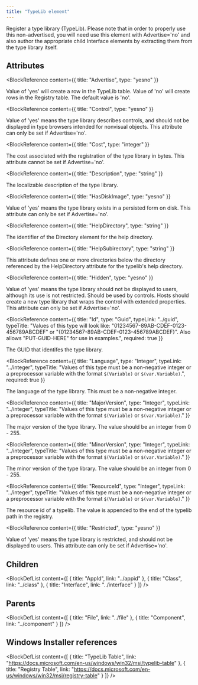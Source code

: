 ```yaml
---
title: "TypeLib element"
---
```



Register a type library (TypeLib). Please note that in order to properly use this
 non-advertised, you will need use this element with Advertise='no' and also author the
 appropriate child Interface elements by extracting them from the type library itself.


## Attributes

<BlockWrapper>

  <BlockReference
    content={{
      title: "Advertise",
      type: "yesno"
    }}
  >
  Value of 'yes' will create a row in the TypeLib table.
   Value of 'no' will create rows in the Registry table.
   The default value is 'no'.
  </BlockReference>

  <BlockReference
    content={{
      title: "Control",
      type: "yesno"
    }}
  >
  Value of 'yes' means the type library describes controls, and should not be displayed in type browsers intended for nonvisual objects.
   This attribute can only be set if Advertise='no'.
  </BlockReference>

  <BlockReference
    content={{
      title: "Cost",
      type: "integer"
    }}
  >
  The cost associated with the registration of the type library in bytes. This attribute cannot be set if Advertise='no'.
  </BlockReference>

  <BlockReference
    content={{
      title: "Description",
      type: "string"
    }}
  >
  The localizable description of the type library.
  </BlockReference>

  <BlockReference
    content={{
      title: "HasDiskImage",
      type: "yesno"
    }}
  >
  Value of 'yes' means the type library exists in a persisted form on disk. This attribute can only be set if Advertise='no'.
  </BlockReference>

  <BlockReference
    content={{
      title: "HelpDirectory",
      type: "string"
    }}
  >
  The identifier of the Directory element for the help directory.
  </BlockReference>

  <BlockReference
    content={{
      title: "HelpSubirectory",
      type: "string"
    }}
  >
  This attribute defines one or more directories below the directory referenced by the HelpDirectory attribute
   for the typelib's help directory.
  </BlockReference>

  <BlockReference
    content={{
      title: "Hidden",
      type: "yesno"
    }}
  >
  Value of 'yes' means the type library should not be displayed to users, although its use is not restricted.
   Should be used by controls. Hosts should create a new type library that wraps the control with extended properties.
   This attribute can only be set if Advertise='no'.
  </BlockReference>

  <BlockReference
    content={{
      title: "Id",
      type: "Guid",
      typeLink: "../guid",
      typeTitle: "Values of this type will look like: \"01234567-89AB-CDEF-0123-456789ABCDEF\" or \"{01234567-89AB-CDEF-0123-456789ABCDEF}\". Also allows \"PUT-GUID-HERE\" for use in examples.",
      required: true
    }}
  >
  The GUID that identifes the type library.
  </BlockReference>

  <BlockReference
    content={{
      title: "Language",
      type: "Integer",
      typeLink: "../integer",
      typeTitle: "Values of this type must be a non-negative integer or a preprocessor variable with the format `$(Variable)` or `$(var.Variable)`.",
      required: true
    }}
  >
  The language of the type library. This must be a non-negative integer.
  </BlockReference>

  <BlockReference
    content={{
      title: "MajorVersion",
      type: "Integer",
      typeLink: "../integer",
      typeTitle: "Values of this type must be a non-negative integer or a preprocessor variable with the format `$(Variable)` or `$(var.Variable)`."
    }}
  >
  The major version of the type library. The value should be an integer from 0 - 255.
  </BlockReference>

  <BlockReference
    content={{
      title: "MinorVersion",
      type: "Integer",
      typeLink: "../integer",
      typeTitle: "Values of this type must be a non-negative integer or a preprocessor variable with the format `$(Variable)` or `$(var.Variable)`."
    }}
  >
  The minor version of the type library. The value should be an integer from 0 - 255.
  </BlockReference>

  <BlockReference
    content={{
      title: "ResourceId",
      type: "Integer",
      typeLink: "../integer",
      typeTitle: "Values of this type must be a non-negative integer or a preprocessor variable with the format `$(Variable)` or `$(var.Variable)`."
    }}
  >
  The resource id of a typelib. The value is appended to the end of the typelib path in the registry.
  </BlockReference>

  <BlockReference
    content={{
      title: "Restricted",
      type: "yesno"
    }}
  >
  Value of 'yes' means the type library is restricted, and should not be displayed to users. This attribute can only be set if Advertise='no'.
  </BlockReference>

</BlockWrapper>

## Children

<BlockDefList content={[
    {
      title: "AppId",
      link: "../appid"
    },
    {
      title: "Class",
      link: "../class"
    },
    {
      title: "Interface",
      link: "../interface"
    }
  ]}
/>

## Parents

<BlockDefList content={[
    {
      title: "File",
      link: "../file"
    },
    {
      title: "Component",
      link: "../component"
    }
  ]}
/>

## Windows Installer references

<BlockDefList content={[
    {
      title: "TypeLib Table",
      link: "https://docs.microsoft.com/en-us/windows/win32/msi/typelib-table"
    },
    {
      title: "Registry Table",
      link: "https://docs.microsoft.com/en-us/windows/win32/msi/registry-table"
    }
  ]}
/>
